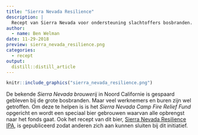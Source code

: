 ```yaml
---
title: "Sierra Nevada Resilience"
description: |
  Recept van Sierra Nevada voor ondersteuning slachtoffers bosbranden.
author:
  - name: Ben Welman
date: 11-29-2018
preview: sierra_nevada_resilience.png
categories:
  - recept
output:
  distill::distill_article
---
```


```r
knitr::include_graphics("sierra_nevada_resilience.png")
```

De bekende *Sierra Nevada brouwerij* in Noord Californie is gespaard gebleven bij de grote bosbranden. Maar veel werknemers en buren zijn wel getroffen. Om deze te helpen is is het *Sierra Nevada Camp Fire Relief Fund* opgericht en wordt een speciaal bier gebrouwen waarvan alle opbrengst naar het fonds gaat. Ook het recept van dit bier, [Sierra Nevada Resilience IPA](https://www.homebrewersassociation.org/homebrew-recipe/sierra-nevada-resilience-ipa/?utm_source=informz&utm_medium=email&utm_campaign=AHA&_zs=R6fuM1&_zl=vD6m4), is gepubliceerd zodat anderen zich aan kunnen sluiten bij dit initiatief.

